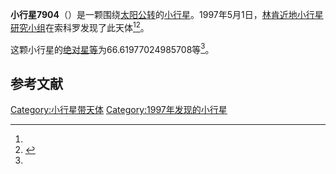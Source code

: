 {{Infobox planet
| bgcolour = #FFFFC0
| name = 7904 Morrow
| symbol = 
| image = 
| caption = 
| discovery = yes
| discovery_ref = 
| discoverer = [[林肯近地小行星研究小组|林肯近地小行星研究小组]]
| discovery_site = [[索科罗|索科罗]] 
| discovered = 1997年5月1日
| designations = yes
| mp_name = 
| named_after = 
| alt_names = 1997 JL4/ 1981 JU3 / 1982 ST1 / 1982 SX4 / 1990 TZ15 / 1994 TN
| mp_category = [[主带小行星|主带小行星]]
| orbit_ref = <ref name="a">[http://ssd.jpl.nasa.gov/sbdb.cgi?sstr=7904 7904 Morrow] {{Wayback|url=http://ssd.jpl.nasa.gov/sbdb.cgi?sstr=7904 |date=20201124025920 }}，小行星數據庫瀏覽器（JPL Small-Body Database Browser）－[[美国国家航空航天局|美国国家航空航天局]]喷气推进实验室</ref>
| epoch = 2456400.5 (2013年4月18日更新)
| aphelion = {{convert|2.856516041405751|AU|km|3|abbr=on|lk=out}}
| perihelion = {{convert|2.189623536607063|AU|km|3|abbr=on}}
| semimajor = {{convert|2.523069789006407|AU|km|3|abbr=on}}
| eccentricity = 0.132158949
| period = 1463.835658 [[日|日]]<br />4.01[[儒略年|儒略年]]
| avg_speed = 
| inclination = 2.286709848671879
| asc_node = 260.0872989257639
| mean_anomaly = 
| arg_peri = 66.61977024985708
| satellites = 
| physical_characteristics = yes
| dimensions = 
| mass = 
| density = 
| surface_grav = 
| escape_velocity = 
| sidereal_day = 
| axial_tilt = 
| pole_ecliptic_lat = 
| pole_ecliptic_lon = 
| albedo = 
| temperatures= 
| temp_name1 = 
| mean_temp_1 = 
| max_temp_1 = 
| temp_name2 = 
| max_temp_2 = 
| spectral_type = 
| abs_magnitude = 66.61977024985708
}}

'''小行星7904'''（{{lang-en|7904 Morrow}}）是一颗围绕[[太阳|太阳]][[公转|公转]]的[[小行星|小行星]]。1997年5月1日，[[林肯近地小行星研究小组|林肯近地小行星研究小组]]在索科罗发现了此天体<ref name="a" /><ref>{{cite news|title=小行星列表|url=http://cfa-www.harvard.edu/iau/lists/NumberedMPs.txt|accessdate=2013-07-08|newspaper=哈佛大学|archive-date=2008-05-17|archive-url=https://web.archive.org/web/20080517010638/http://cfa-www.harvard.edu/iau/lists/NumberedMPs.txt|dead-url=no}}</ref>。

这颗小行星的[[绝对星等|绝对星等]]为66.61977024985708等<ref name="a" />。

==参考文献==
{{reflist}}
{{Minor Planet Number|[[小行星7903|小行星7903]]|[[小行星7905|小行星7905]]}}

{{小天体}}

[[Category:小行星带天体|Category:小行星带天体]]
[[Category:1997年发现的小行星|Category:1997年发现的小行星]]

{{asteroid-stub}}